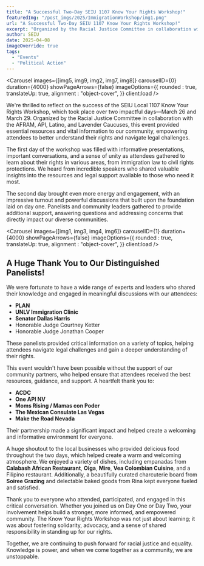 ---
title: "A Successful Two-Day SEIU 1107 Know Your Rights Workshop!"
featuredImg: "/post_imgs/2025/ImmigrationWorkshop/img1.png"
url: "A Successful Two-Day SEIU 1107 Know Your Rights Workshop!"
excerpt: "Organized by the Racial Justice Committee in collaboration with the AFRAM, API, Latino, and Lavender Caucuses, this event provided essential resources and vital information to our community, empowering attendees to better understand their rights and navigate legal challenges."
author: SEIU
date: 2025-04-08
imageOverride: true
tags:
  - "Events"
  - "Political Action"
---




<Carousel images={[img5, img9, img2, img7, img8]} carouselID={0} duration={4000} showPageArrows={false} imageOptions={{
    rounded : true,
    translateUp: true,
    alignment : "object-cover",
  }} client:load />

We're thrilled to reflect on the success of the SEIU Local 1107 Know Your Rights Workshop, which took place over two impactful days—March 26 and March 29. Organized by the Racial Justice Committee in collaboration with the AFRAM, API, Latino, and Lavender Caucuses, this event provided essential resources and vital information to our community, empowering attendees to better understand their rights and navigate legal challenges. 

The first day of the workshop was filled with informative presentations, important conversations, and a sense of unity as attendees gathered to learn about their rights in various areas, from immigration law to civil rights protections. We heard from incredible speakers who shared valuable insights into the resources and legal support available to those who need it most.

The second day brought even more energy and engagement, with an impressive turnout and powerful discussions that built upon the foundation laid on day one. Panelists and community leaders gathered to provide additional support, answering questions and addressing concerns that directly impact our diverse communities. 

<Carousel images={[img1, img3, img4, img6]} carouselID={1} duration={4000} showPageArrows={false} imageOptions={{
    rounded : true,
    translateUp: true,
    alignment : "object-cover",
  }} client:load />

## A Huge Thank You to Our Distinguished Panelists!

We were fortunate to have a wide range of experts and leaders who shared their knowledge and engaged in meaningful discussions with our attendees: 

* **PLAN**
* **UNLV Immigration Clinic**
* **Senator Dallas Harris**
* Honorable Judge Courtney Ketter
* Honorable Judge Jonathan Cooper

These panelists provided critical information on a variety of topics, helping attendees navigate legal challenges and gain a deeper understanding of their rights.

This event wouldn't have been possible without the support of our community partners, who helped ensure that attendees received the best resources, guidance, and support. A heartfelt thank you to: 

* **ACDC**
* **One API NV**
* **Moms Rising / Mamas con Poder**
* **The Mexican Consulate Las Vegas**
* **Make the Road Nevada**

Their partnership made a significant impact and helped create a welcoming and informative environment for everyone. 

A huge shoutout to the local businesses who provided delicious food throughout the two days, which helped create a warm and welcoming atmosphere. We enjoyed a variety of dishes, including empanadas from **Calabash African Restaurant**, **Oiga**, **Mire**, **Vea Colombian Cuisine**, and a Filipino restaurant. Additionally, a beautifully curated charcuterie board from **Soiree Grazing** and delectable baked goods from Rina kept everyone fueled and satisfied.

Thank you to everyone who attended, participated, and engaged in this critical conversation. Whether you joined us on Day One or Day Two, your involvement helps build a stronger, more informed, and empowered community. The Know Your Rights Workshop was not just about learning; it was about fostering solidarity, advocacy, and a sense of shared responsibility in standing up for our rights. 

Together, we are continuing to push forward for racial justice and equality. Knowledge is power, and when we come together as a community, we are unstoppable. 
